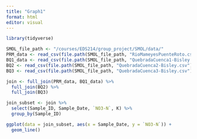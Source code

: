 ```yaml
---
title: "Graph1"
format: html
editor: visual
---
```


```r
library(tidyverse)
```

```r
SMOL_file_path <- "/courses/EDS214/group_project/SMOL/data/"
PRM_data <- read_csv(file.path(SMOL_file_path, "RioMameyesPuenteRoto.csv"))
BQ1_data <- read_csv(file.path(SMOL_file_path, "QuebradaCuenca1-Bisley.csv"))
BQ2 <- read_csv(file.path(SMOL_file_path, "QuebradaCuenca2-Bisley.csv"))
BQ3 <- read_csv(file.path(SMOL_file_path, "QuebradaCuenca3-Bisley.csv"))
```

```r
join <- full_join(PRM_data, BQ1_data) %>% 
  full_join(BQ2) %>% 
  full_join(BQ3)
```

```r
join_subset <- join %>% 
  select(Sample_ID, Sample_Date, `NO3-N`, K) %>% 
  group_by(Sample_ID)
```

```r
ggplot(data = join_subset, aes(x = Sample_Date, y = `NO3-N`)) +
  geom_line()
```
